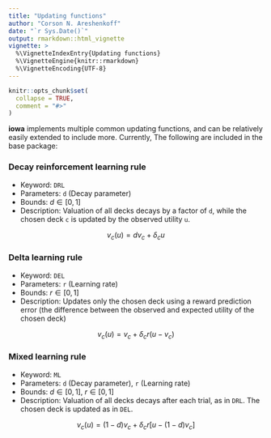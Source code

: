 ```yaml
---
title: "Updating functions"
author: "Corson N. Areshenkoff"
date: "`r Sys.Date()`"
output: rmarkdown::html_vignette
vignette: >
  %\VignetteIndexEntry{Updating functions}
  %\VignetteEngine{knitr::rmarkdown}
  %\VignetteEncoding{UTF-8}
---
```


```r
knitr::opts_chunk$set(
  collapse = TRUE,
  comment = "#>"
)
```

**iowa** implements multiple common updating functions, and can be relatively easily extended to include more. Currently, The following are included in the base package:

### Decay reinforcement learning rule

- Keyword: `DRL`
- Parameters: `d` (Decay parameter)
- Bounds: $d \in [0,1]$
- Description: Valuation of all decks decays by a factor of `d`, while the chosen
deck `c` is updated by the observed utility `u`.

$$ v_c(u) = dv_c + \delta_cu $$

### Delta learning rule

- Keyword: `DEL`
- Parameters: `r` (Learning rate)
- Bounds: $r \in [0,1]$
- Description: Updates only the chosen deck using a reward prediction error (the difference
between the observed and expected utility of the chosen deck)

$$ v_c(u) = v_c + \delta_c r (u - v_c) $$

### Mixed learning rule

- Keyword: `ML`
- Parameters: `d` (Decay parameter), `r` (Learning rate)
- Bounds: $d \in [0,1]$, $r \in [0,1]$
- Description: Valuation of all decks decays after each trial, as in `DRL`. The
chosen deck is updated as in `DEL`.

$$ v_c(u) = (1-d)v_c + \delta_c r [u - (1-d)v_c] $$
